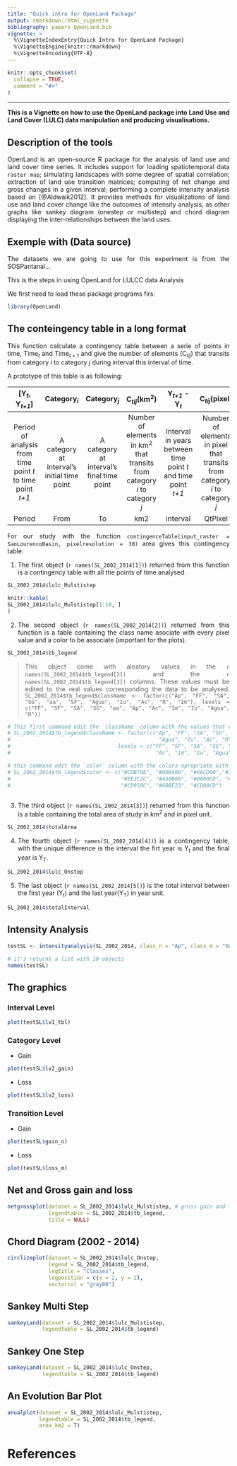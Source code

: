 ```yaml
---
title: "Quick intro for OpenLand Package"
output: rmarkdown::html_vignette
bibliography: papers_OpenLand.bib
vignette: >
  %\VignetteIndexEntry{Quick Intro for OpenLand Package}
  %\VignetteEngine{knitr::rmarkdown}
  %\VignetteEncoding{UTF-8}
---
```


<style>
body {
text-align: justify}
</style>

```r
knitr::opts_chunk$set(
  collapse = TRUE,
  comment = "#>"
)
```
----
**This is a Vignette on how to use the OpenLand package into Land Use and Land Cover (LULC)
data manipulation and producing visualisations.**

## Description of the tools

OpenLand is an open-source R package for the analysis of land use and land cover
time series. It includes support for loading spatiotemporal data `raster map`; 
simulating landscapes with some degree of spatial correlation; extraction of
land use transition matrices; computing of net change and gross changes in a given 
interval; performing a complete intensity analysis based on [@Aldwaik2012]. It provides
methods for visualizations of land use and land cover change like 
the outcomes of intensity analysis, as other graphs like sankey diagram 
(onestep or multistep) and chord diagram displaying the inter-relationships 
between the land uses.


## Exemple with (Data source)
The datasets we are going to use for this experiment is from the SOSPantanal...

This is the steps in using OpenLand for LULCC data Analysis

We first need to load these package programs firs:

```r
library(OpenLand)
```

## The conteingency table in a long format

This function calculate a contingency table between a serie of points in time, Time$_{t}$ and Time$_{t+1}$
and give the number of elements (C~_tij_~) that transits from category _i_ to category _j_ during interval
this interval of time.

A prototype of this table is as following:

|[Y~_t_~, Y~_t+1_~] | Category~_i_~ | Category~_j_~ |C~_tij_~(km^2^)|Y~_t+1_~ - Y~_t_~|C~_tij_~(pixel)|Y~_t_~|Y~_t+1_~|
|:-----------:|:----------:|:----------:|:--------------:|:-----------:|:--------------:|:----:|:----:|
|Period of analysis from time point _t_ to time point _t+1_|A category at interval’s initial time point|A category at  interval’s final time point|Number of elements in km^2^ that transits from category _i_ to category _j_|Interval in years between time point _t_ and time point _t+1_|Number of elements in pixel that transits from category _i_ to category _j_|Initial Year of the interval| Final Year of the interval|
|Period|From|To|km2|interval|QtPixel|yearFrom|yearTo|


For our study with the function `contingenceTable(input_raster = SaoLourencoBasin, pixelresolution = 30)` area gives this contingency table:

(@) The first object (``r names(SL_2002_2014[1])``) returned from this function is a contingency table with all the points of time analysed.

```r

SL_2002_2014$lulc_Mulstistep

```

```r
knitr::kable(
SL_2002_2014$lulc_Mulstistep[1:10, ]
)
```

(@) The second object (``r names(SL_2002_2014[2])``) returned from this function is a table containing the class name 
asociate with every pixel value and a color to be associate (important for the plots).

```r
SL_2002_2014$tb_legend

```
> This object come with aleatory values in the ``r names(SL_2002_2014$tb_legend[2])`` 
and the ``r names(SL_2002_2014$tb_legend[3])`` columns. These values must be edited 
to the real values corresponding the data to be analysed. `SL_2002_2014$tb_legend$className <- factor(c("Ap", "FF", "SA", "SG", "aa", "SF", "Agua", "Iu", "Ac", "R", "Im"), levels = c("FF", "SF", "SA", "SG", "aa", "Ap", "Ac", "Im", "Iu", "Agua", "R"))`

```r
# This first command edit the `className` column with the values that represents the dataset
# SL_2002_2014$tb_legend$className <- factor(c("Ap", "FF", "SA", "SG", "aa", "SF",
#                                               "Agua", "Iu", "Ac", "R", "Im"),
#                                  levels = c("FF", "SF", "SA", "SG", "aa", "Ap",
#                                              "Ac", "Im", "Iu", "Agua", "R"))

# this command edit the `color` column with the colors apropriate with the dataset
# SL_2002_2014$tb_legend$color <- c("#CDB79E", "#006400", "#66CD00","#7FFF00",
#                                   "#EE2C2C", "#458B00", "#0000CD", "#6B6B6B",
#                                   "#CD950C", "#6B8E23", "#CD00CD")
                                  
```


(@) The third object (``r names(SL_2002_2014[3])``) returned from this function is a table containing the total area of study in km^2^ and in pixel unit.

```r
SL_2002_2014$totalArea

```

(@) The fourth object (``r names(SL_2002_2014[4])``) is a contingency table, with the unique difference is the interval the firt year is Y~t~ and the final year is Y~T~.

```r

SL_2002_2014$lulc_Onstep

```
(@) The last object (``r names(SL_2002_2014[5])``) is the total interval between the first year (Y~t~) and the last year(Y~T~) in year unit.

```r

SL_2002_2014$totalInterval

```



## Intensity Analysis

```r
testSL <- intensityanalysis(SL_2002_2014, class_n = "Ap", class_m = "SG")

# it's returns a list with 10 objects
names(testSL)
```

## The graphics


### Interval Level

```r

plot(testSL$lv1_tbl)

```

### Category Level

* Gain

```r

plot(testSL$lv2_gain)

```

* Loss
```r

plot(testSL$lv2_loss)

```

### Transition Level

* Gain
```r

plot(testSL$gain_n)

```

* Loss
```r

plot(testSL$loss_m)

```

## Net and Gross gain and loss

```r

netgrossplot(dataset = SL_2002_2014$lulc_Mulstistep, # gross gain and loss
             legendtable = SL_2002_2014$tb_legend,
             title = NULL)

```


## Chord Diagram (2002 - 2014)

```r

circlizeplot(dataset = SL_2002_2014$lulc_Onstep,
             legend = SL_2002_2014$tb_legend,
             legtitle = "Classes", 
             legposition = c(x = 2, y = 2),
             sectorcol = "gray80")

```

## Sankey Multi Step

```r

sankeyLand(dataset = SL_2002_2014$lulc_Mulstistep,
           legendtable = SL_2002_2014$tb_legend)

```

## Sankey One Step

```r

sankeyLand(dataset = SL_2002_2014$lulc_Onstep,
           legendtable = SL_2002_2014$tb_legend)

```


## An Evolution Bar Plot

```r
anualplot(dataset = SL_2002_2014$lulc_Mulstistep, 
          legendtable = SL_2002_2014$tb_legend,
          area_km2 = T)
```



# References
